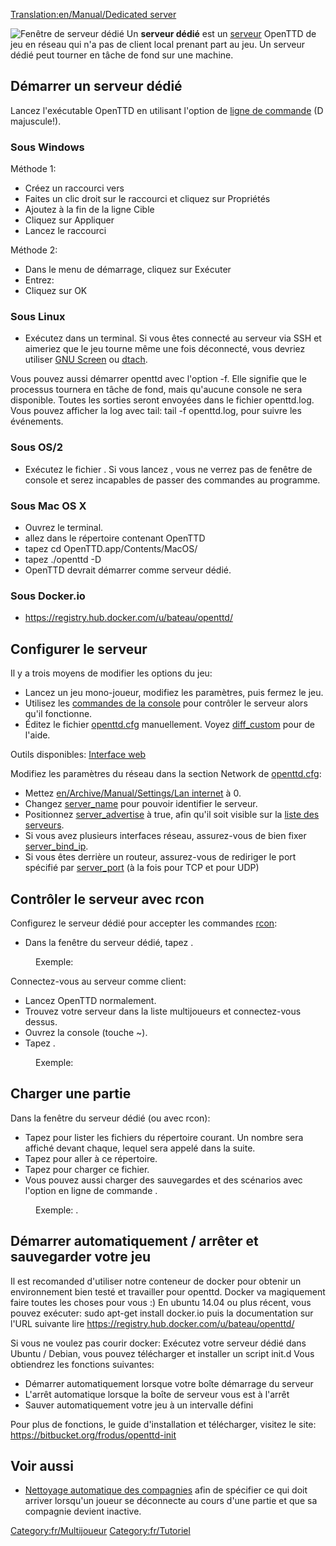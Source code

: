 [[Translation:en/Manual/Dedicated server]]

[[File:en/Dedicated server.png|right|frame|Fenêtre de serveur dédié]]
Un '''serveur dédié''' est un [[fr/Manual/Serveur|serveur]] OpenTTD de jeu en réseau qui n'a pas de client local prenant part au jeu. Un serveur dédié peut tourner en tâche de fond sur une machine.

==Démarrer un serveur dédié==
Lancez l'exécutable OpenTTD en utilisant l'option de [[fr/Manual/Ligne de commande|ligne de commande]] {{en/C|-D|}} (D majuscule!).

===Sous Windows===
Méthode 1:
*Créez un raccourci vers {{en/C|openttd.exe|}}
*Faites un clic droit sur le raccourci et cliquez sur Propriétés
*Ajoutez {{en/C|-D|}} à la fin de la ligne Cible
*Cliquez sur Appliquer
*Lancez le raccourci


Méthode 2:
*Dans le menu de démarrage, cliquez sur Exécuter
*Entrez: {{en/C|"c:\(chemin de openttd)\openttd.exe" -D|}}
*Cliquez sur OK

===Sous Linux===
*Exécutez {{en/C|openttd -D|}} dans un terminal. Si vous êtes connecté au serveur via SSH et aimeriez que le jeu tourne même une fois déconnecté, vous devriez utiliser [http://www.gnu.org/software/screen/ GNU Screen] ou [http://dtach.sourceforge.net/ dtach].

Vous pouvez aussi démarrer openttd avec l'option -f. Elle signifie que le processus tournera en tâche de fond, mais qu'aucune console ne sera disponible. Toutes les sorties seront envoyées dans le fichier openttd.log. Vous pouvez afficher la log avec tail: tail -f openttd.log, pour suivre les événements.

===Sous OS/2===
*Exécutez le fichier {{en/C|dedicated.cmd|}}. Si vous lancez {{en/C|openttd -D|}}, vous ne verrez pas de fenêtre de console et serez incapables de passer des commandes au programme.

===Sous Mac OS X===
*Ouvrez le terminal.
*allez dans le répertoire contenant OpenTTD
*tapez cd OpenTTD.app/Contents/MacOS/
*tapez ./openttd -D
*OpenTTD devrait démarrer comme serveur dédié.

===Sous Docker.io ===
* https://registry.hub.docker.com/u/bateau/openttd/

==Configurer le serveur==
Il y a trois moyens de modifier les options du jeu:
*Lancez un jeu mono-joueur, modifiez les paramètres, puis fermez le jeu.
*Utilisez les [[fr/Manual/Console#Commandes de la console|commandes de la console]] pour contrôler le serveur alors qu'il fonctionne.
*Éditez le fichier [[fr/Archive/Manual/Settings/Openttd.cfg|openttd.cfg]] manuellement. Voyez [[fr/Archive/Manual/Settings/Difficulté personnalisée|diff_custom]] pour de l'aide.
Outils disponibles: [http://www.tt-forums.net/viewtopic.php?f=29&t=33967 Interface web]


Modifiez les paramètres du réseau dans la section Network de [[fr/Archive/Manual/Settings/Openttd.cfg|openttd.cfg]]:
*Mettez [[en/Archive/Manual/Settings/Lan internet]] à 0.
*Changez [[fr/Archive/Manual/Settings/Nom du serveur|server_name]] pour pouvoir identifier le serveur.
*Positionnez [[fr/Archive/Manual/Settings/Annonce du serveur|server_advertise]] à true, afin qu'il soit visible sur la [[fr/Liste des serveurs|liste des serveurs]].
*Si vous avez plusieurs interfaces réseau, assurez-vous de bien fixer [[fr/Archive/Manual/Settings/Adresse IP de lien du serveur|server_bind_ip]].
*Si vous êtes derrière un routeur, assurez-vous de rediriger le port spécifié par [[fr/Archive/Manual/Settings/Port du serveur|server_port]] (à la fois pour TCP et pour UDP)

==Contrôler le serveur avec rcon==
Configurez le serveur dédié pour accepter les commandes [[fr/Manual/Console#Commandes de la console|rcon]]:
*Dans la fenêtre du serveur dédié, tapez {{en/C|rcon_pw <mot-de-passe>|}}. 
:Exemple: {{en/C|rcon_pw x8na7f|}}


Connectez-vous au serveur comme client:
*Lancez OpenTTD normalement.
*Trouvez votre serveur dans la liste multijoueurs et connectez-vous dessus.
*Ouvrez la console (touche ~).
*Tapez {{en/C|rcon <mot-de-passe> "<commande>"|}}. 
:Exemple: {{en/C|rcon x8na7f "kick 5"|}}

==Charger une partie==
Dans la fenêtre du serveur dédié (ou avec rcon):
*Tapez {{en/C|ls|}} pour lister les fichiers du répertoire courant. Un nombre sera affiché devant chaque, lequel sera appelé {{en/C|<nombre>|}} dans la suite.
*Tapez {{en/C|cd <nombre>|}} pour aller à ce répertoire.
*Tapez {{en/C|load <nombre>|}} pour charger ce fichier.
*Vous pouvez aussi charger des sauvegardes et des scénarios avec l'option en ligne de commande {{en/C|-g "<nom-fichier>"|}}.
:Exemple: {{en/C|openttd.exe -D -g "scenario/echo.scn"|}}.

==Démarrer automatiquement / arrêter et sauvegarder votre jeu==
Il est recomanded d'utiliser notre conteneur de docker pour obtenir un environnement bien testé et travailler pour openttd. Docker va magiquement faire toutes les choses pour vous :) En ubuntu 14.04 ou plus récent, vous pouvez exécuter: sudo apt-get install docker.io puis la documentation sur l'URL suivante lire https://registry.hub.docker.com/u/bateau/openttd/

Si vous ne voulez pas courir docker: Exécutez votre serveur dédié dans Ubuntu / Debian, vous pouvez télécharger et installer un script init.d Vous obtiendrez les fonctions suivantes:
*Démarrer automatiquement lorsque votre boîte démarrage du serveur
*L'arrêt automatique lorsque la boîte de serveur vous est à l'arrêt
*Sauver automatiquement votre jeu à un intervalle défini
Pour plus de fonctions, le guide d'installation et télécharger, visitez le site: https://bitbucket.org/frodus/openttd-init

==Voir aussi==
*[[fr/Archive/Manual/Settings/Auto-nettoyage des compagnies|Nettoyage automatique des compagnies]] afin de spécifier ce qui doit arriver lorsqu'un joueur se déconnecte au cours d'une partie et que sa compagnie devient inactive.

[[Category:fr/Multijoueur]]
[[Category:fr/Tutoriel]]